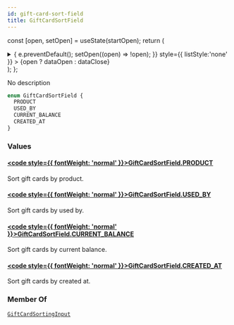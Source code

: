 ```yaml
---
id: gift-card-sort-field
title: GiftCardSortField
---
```






const [open, setOpen] = useState(startOpen);
return (
<details {...(open ? { open: true } : {})} className="details" style={{ border:'none', boxShadow:'none', background:'var(--ifm-background-color)' }}>
<summary
onClick={(e) => {
e.preventDefault();
setOpen((open) => !open);
}}
style={{ listStyle:'none' }} >
{open ? dataOpen : dataClose}
</summary>
{open && children}
</details>
);
};

No description

```graphql
enum GiftCardSortField {
  PRODUCT
  USED_BY
  CURRENT_BALANCE
  CREATED_AT
}
```

### Values

#### [<code style={{ fontWeight: 'normal' }}>GiftCardSortField.<b>PRODUCT</b></code>](#)

Sort gift cards by product.

#### [<code style={{ fontWeight: 'normal' }}>GiftCardSortField.<b>USED_BY</b></code>](#)

Sort gift cards by used by.

#### [<code style={{ fontWeight: 'normal' }}>GiftCardSortField.<b>CURRENT_BALANCE</b></code>](#)

Sort gift cards by current balance.

#### [<code style={{ fontWeight: 'normal' }}>GiftCardSortField.<b>CREATED_AT</b></code>](#)

Sort gift cards by created at.

### Member Of

[`GiftCardSortingInput`](../../../api-reference/gift-cards/inputs/gift-card-sorting-input.mdx) <Badge class="badge badge--secondary" text="input"/>
